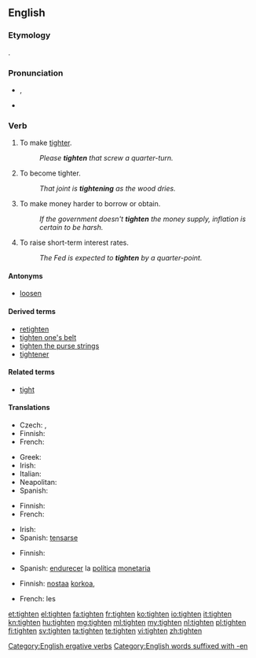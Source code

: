 ==English==

===Etymology===
{{etyl|ang|en}} {{term|tyhtan|lang=ang}}.

===Pronunciation===
* {{a|UK}} {{IPA|/ˈtaɪ.tən/}}, {{X-SAMPA|/"taI.t@n/}}
* {{rhymes|aɪtən}}

===Verb===
{{en-verb}}

# {{context|transitive|lang=en}} To make [[tight]]er.
#: ''Please '''tighten''' that screw a quarter-turn.''
# {{context|intransitive|lang=en}} To become tighter.
#: ''That joint is '''tightening''' as the wood dries.''
# {{context|economics|lang=en}} To make money harder to borrow or obtain.
#: ''If the government doesn't '''tighten''' the money supply, inflation is certain to be harsh.''
# {{context|economics|lang=en}} To raise short-term interest rates.
#: ''The Fed is expected to '''tighten''' by a quarter-point.''

====Antonyms====
* {{sense|make tighter}} [[loosen]]

====Derived terms====
* [[retighten]]
* [[tighten one's belt]]
* [[tighten the purse strings]]
* [[tightener]]

====Related terms====
* [[tight]]

====Translations====
{{trans-top|to make tighter}}
* Czech: {{t-|cs|dotáhnout}}, {{t-|cs|utáhnout}}
* Finnish: {{t+|fi|kiristää}}
* French: {{t+|fr|serrer}}
{{trans-mid}}
* Greek: {{t|el|σφίγγω|tr=sfígo|sc=Grek}}
* Irish: {{t-|ga|dlúthaigh}}
* Italian: {{t+|it|stringere}}
* Neapolitan: {{tø|nap|strenge}}
* Spanish: {{t-|es|tensar}}
{{trans-bottom}}

{{trans-top|to become tighter}}
* Finnish: {{t+|fi|kiristyä}}
* French: {{t+|fr|se resserrer}}
{{trans-mid}}
* Irish: {{t-|ga|dlúthaigh}}
* Spanish: [[tensarse]]
{{trans-bottom}}

{{trans-top|to make money harder to obtain}}
* Finnish: {{t+|fi|kiristää}}
{{trans-mid}}
* Spanish: [[endurecer]] la [[política]] [[monetaria]]
{{trans-bottom}}

{{trans-top|to raise interest rate}}
* Finnish: [[nostaa]] [[korko|korkoa]], {{t+|fi|korottaa}}
{{trans-mid}}
* French: {{t+|fr|resserrer}} les {{t+|fr|taux|m}}
{{trans-bottom}}

[[Category:English ergative verbs]]
[[Category:English words suffixed with -en]]

[[et:tighten]]
[[el:tighten]]
[[fa:tighten]]
[[fr:tighten]]
[[ko:tighten]]
[[io:tighten]]
[[it:tighten]]
[[kn:tighten]]
[[hu:tighten]]
[[mg:tighten]]
[[ml:tighten]]
[[my:tighten]]
[[nl:tighten]]
[[pl:tighten]]
[[fi:tighten]]
[[sv:tighten]]
[[ta:tighten]]
[[te:tighten]]
[[vi:tighten]]
[[zh:tighten]]